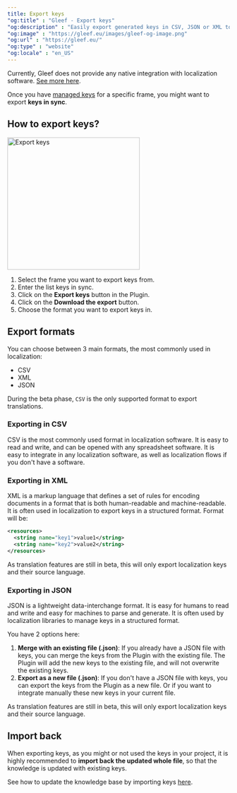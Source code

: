 ```yaml
---
title: Export keys
"og:title" : "Gleef - Export keys"
"og:description" : "Easily export generated keys in CSV, JSON or XML to integrate your localization flow."
"og:image" : "https://gleef.eu/images/gleef-og-image.png"
"og:url" : "https://gleef.eu/"
"og:type" : "website"
"og:locale" : "en_US"
---
```


Currently, Gleef does not provide any native integration with localization software. [See more here](/figma-plugin/integrations/integrations).

Once you have [managed keys](/figma-plugin/how-to/manage-keys) for a specific frame, you might want to export **keys in sync**. 

## How to export keys?
<Frame>
  <img width="300" src="/images/figma-plugin_export-keys.png" alt="Export keys"/>
</Frame>

1. Select the frame you want to export keys from.
2. Enter the list keys in sync.
3. Click on the **Export keys** button in the Plugin.
4. Click on the **Download the export** button.
5. Choose the format you want to export keys in.

## Export formats
You can choose between 3 main formats, the most commonly used in localization:
- CSV
- XML
- JSON

<Info>During the beta phase, `CSV` is the only supported format to export translations.</Info>

### Exporting in CSV
CSV is the most commonly used format in localization software. It is easy to read and write, and can be opened with any spreadsheet software.
It is easy to integrate in any localization software, as well as localization flows if you don't have a software.

### Exporting in XML
XML is a markup language that defines a set of rules for encoding documents in a format that is both human-readable and machine-readable. It is often used in localization to export keys in a structured format.
Format will be:
```xml
<resources>
  <string name="key1">value1</string>
  <string name="key2">value2</string>
</resources>
```
<Info>As translation features are still in beta, this will only export localization keys and their source language.</Info>

### Exporting in JSON
JSON is a lightweight data-interchange format. It is easy for humans to read and write and easy for machines to parse and generate. It is often used by localization libraries to manage keys in a structured format.

You have 2 options here:
1. **Merge with an existing file (.json)**: If you already have a JSON file with keys, you can merge the keys from the Plugin with the existing file. The Plugin will add the new keys to the existing file, and will not overwrite the existing keys.
2. **Export as a new file (.json)**: If you don't have a JSON file with keys, you can export the keys from the Plugin as a new file. Or if you want to integrate manually these new keys in your current file.

<Info>As translation features are still in beta, this will only export localization keys and their source language.</Info>

## Import back
When exporting keys, as you might or not used the keys in your project, it is highly recommended to **import back the updated whole file**, so that the knowledge is updated with existing keys.

See how to update the knowledge base by importing keys [here](/figma-plugin/how-to/import-keys).